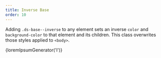 ```yaml
---
title: Inverse Base
order: 10
---
```



Adding `.ds-base--inverse` to any element sets an inverse `color` and `background-color` to that element and its children. This class overwrites those styles applied to `<body>`.

<EmbeddedExample>
  <div class="ds-base--inverse ds-u-padding--2">{loremIpsumGenerator('l')}</div>
</EmbeddedExample>
